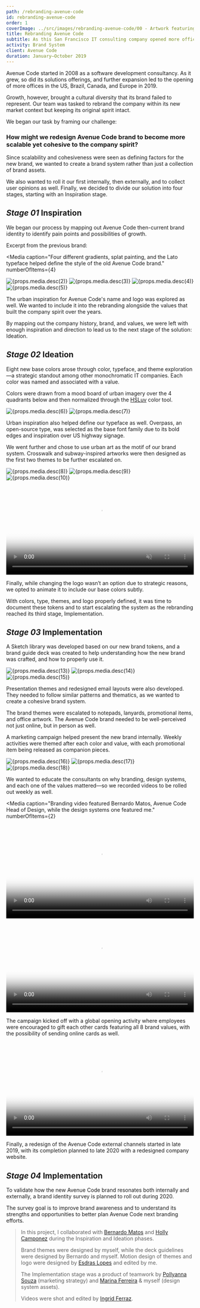 ```yaml
---
path: /rebranding-avenue-code
id: rebranding-avenue-code
order: 1
coverImage: ../src/images/rebranding-avenue-code/00 - Artwork featuring a subway map with stations named after Avenue Code practice areas.poster.jpg
title: Rebranding Avenue Code
subtitle: As this San Francisco IT consulting company opened more offices around the world, a rebranding helped to resonate its identity to a global audience.
activity: Brand System
client: Avenue Code
duration: January—October 2019
---
```



Avenue Code started in 2008 as a software development consultancy. As it grew, so did its solutions offerings, and further expansion led to the opening of more offices in the US, Brazil, Canada, and Europe in 2019.

Growth, however, brought a cultural diversity that its brand failed to represent. Our team was tasked to rebrand the company within its new market context but keeping its original spirit intact.

We began our task by framing our challenge:

### How might we redesign Avenue Code brand to become more scalable yet cohesive to the company spirit?

Since scalability and cohesiveness were seen as defining factors for the new brand, we wanted to create a brand system rather than just a collection of brand assets.

We also wanted to roll it our first internally, then externally, and to collect user opinions as well. Finally, we decided to divide our solution into four stages, starting with an Inspiration stage.

## _Stage 01_ Inspiration

We began our process by mapping out Avenue Code then-current brand identity to identify pain points and possibilities of growth.

Excerpt from the previous brand:

<Media
  caption="Four different gradients, splat painting, and the Lato typeface helped define the style of the old Avenue Code brand."
  numberOfItems={4}
>
  <Img alt={props.media.desc(2)} fluid={props.media.src(2)} />
  <Img alt={props.media.desc(3)} fluid={props.media.src(3)} />
  <Img alt={props.media.desc(4)} fluid={props.media.src(4)} />
  <Img alt={props.media.desc(5)} fluid={props.media.src(5)} />
</Media>

The urban inspiration for Avenue Code's name and logo was explored as well. We wanted to include it into the rebranding alongside the values that built the company spirit over the years.

By mapping out the company history, brand, and values, we were left with enough inspiration and direction to lead us to the next stage of the solution: Ideation.

## _Stage 02_ Ideation

Eight new base colors arose through color, typeface, and theme exploration—a strategic standout among other monochromatic IT companies. Each color was named and associated with a value.

Colors were drawn from a mood board of urban imagery over the 4 quadrants below and then normalized through the [HSLuv](https://www.hsluv.org/) color tool.

<Media caption="Having as many as 8 base colors also reflected the company growth over the years: moving from 6 to 22 solutions, hitting the 450 consultants mark, and opening 7 offices around the globe.">
  <Img alt={props.media.desc(6)} fluid={props.media.src(6)} />
  <Fade bottom>
    <Img
      alt={props.media.desc(7)}
      fluid={props.media.src(7)}
      class="p-rebranding-avenue-code__mood-board-overlay"
    />
  </Fade>
</Media>

Urban inspiration also helped define our typeface as well. Overpass, an open-source type, was selected as the base font family due to its bold edges and inspiration over US highway signage.

We went further and chose to use urban art as the motif of our brand system. Crosswalk and subway-inspired artworks were then designed as the first two themes to be further escalated on.

<Media>
  <img alt={props.media.desc(8)} src={props.media.src(8)} />
</Media>
<Media
  caption="Avenue Code solutions and teams were incorporated in the artwork for its first two brand themes, both designed by me."
  numberOfItems={2}
>
  <Img alt={props.media.desc(9)} fluid={props.media.src(9)} />
  <Img alt={props.media.desc(10)} fluid={props.media.src(10)} />
</Media>
<Media size="M">
  <video autoPlay muted poster={props.media.src(11)} width="100%">
    <source src={props.media.src(12)} type="video/mp4" />
  </video>
</Media>

Finally, while changing the logo wasn’t an option due to strategic reasons, we opted to animate it to include our base colors subtly.

With colors, type, themes, and logo properly defined, it was time to document these tokens and to start escalating the system as the rebranding reached its third stage, Implementation.

## _Stage 03_ Implementation

A Sketch library was developed based on our new brand tokens, and a brand guide deck was created to help understanding how the new brand was crafted, and how to properly use it.

<Carousel caption="Documentation for color shades, typography hierarchy, logo usage, and the company's values are some of the things available in the Sketch library and the brand guide.">
  <Img alt={props.media.desc(13)} fluid={props.media.src(13)} />
  <Img alt={props.media.desc(14)} fluid={props.media.src(14)} />
  <Img alt={props.media.desc(15)} fluid={props.media.src(15)} />
</Carousel>

Presentation themes and redesigned email layouts were also developed. They needed to follow similar patterns and thematics, as we wanted to create a cohesive brand system.

The brand themes were escalated to notepads, lanyards, promotional items, and office artwork. The Avenue Code brand needed to be well-perceived not just online, but in person as well.

A marketing campaign helped present the new brand internally. Weekly activities were themed after each color and value, with each promotional item being released as companion pieces.

<Carousel size="XL">
  <Img alt={props.media.desc(16)} fluid={props.media.src(16)} />
  <Img alt={props.media.desc(17)} fluid={props.media.src(17)} />
  <Img alt={props.media.desc(18)} fluid={props.media.src(18)} />
</Carousel>

We wanted to educate the consultants on why branding, design systems, and each one of the values mattered—so we recorded videos to be rolled out weekly as well.

<Media
  caption="Branding video featured Bernardo Matos, Avenue Code Head of Design, while the design systems one featured me."
  numberOfItems={2}
>
  <video controls poster={props.media.src(19)} width="100%">
    <source src={props.media.src(20)} type="video/mp4" />
  </video>
  <video controls poster={props.media.src(21)} width="100%">
    <source src={props.media.src(22)} type="video/mp4" />
  </video>
</Media>

The campaign kicked off with a global opening activity where employees were encouraged to gift each other cards featuring all 8 brand values, with the possibility of sending online cards as well.

<Media>
  <video controls poster={props.media.src(23)} width="100%">
    <source src={props.media.src(24)} type="video/mp4" />
  </video>
</Media>

Finally, a redesign of the Avenue Code external channels started in late 2019, with its completion planned to late 2020 with a redesigned company website.

## _Stage 04_ Implementation

To validate how the new Avenue Code brand resonates both internally and externally, a brand identity survey is planned to roll out during 2020.

The survey goal is to improve brand awareness and to understand its strengths and opportunities to better plan Avenue Code next branding efforts.

> In this project, I collaborated with [Bernardo Matos](https://www.linkedin.com/in/bernardolmatos/) and [Holly Camponez](https://www.linkedin.com/in/hollyvw/) during the Inspiration and Ideation phases.
>
> Brand themes were designed by myself, while the deck guidelines were designed by Bernardo and myself. Motion design of themes and logo were designed by [Esdras Lopes](https://www.linkedin.com/in/esdraslopes/) and edited by me.
>
> The Implementation stage was a product of teamwork by [Pollyanna Souza](https://www.linkedin.com/in/pollyannasousa/) (marketing strategy) and [Marina Ferreira](https://www.linkedin.com/in/marinacferreira/) & myself (design system assets).
>
> Videos were shot and edited by [Ingrid Ferraz](https://www.linkedin.com/in/ingrid-ferraz-0b78a1168/).
